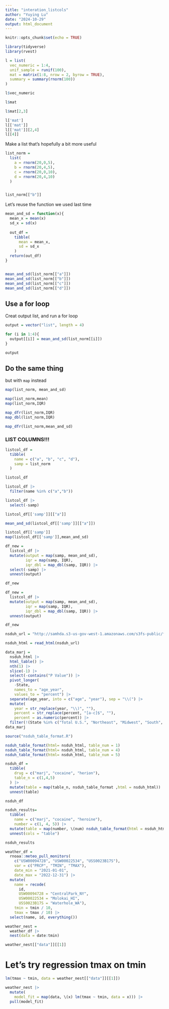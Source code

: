```yaml
---
title: "interation_listcols"
author: "Yuying Lu"
date: "2024-10-29"
output: html_document
---
```


```r
knitr::opts_chunk$set(echo = TRUE)
```

```r
library(tidyverse)
library(rvest)
```

```r
l = list(
  vec_numeric = 1:4,
  unif_sample = runif(100),
  mat = matrix(1:8, nrow = 2, byrow = TRUE),
  summary = summary(rnorm(100))
)
```


```r
l$vec_numeric

l$mat

l$mat[2,3]

l['mat']
l[['mat']]
l[['mat']][2,4]
l[[4]]
```

Make a list that's hopefully a bit more useful

```r
list_norm = 
  list(
    a = rnorm(20,0,5),
    b = rnorm(20,4,5),
    c = rnorm(20,0,10),
    d = rnorm(20,4,10)
  )


list_norm[["b"]]

```

Let's reuse the function we used last time

```r
mean_and_sd = function(x){
  mean_x = mean(x)
  sd_x = sd(x)
  
  out_df = 
    tibble(
      mean = mean_x,
      sd = sd_x
    )
  return(out_df)
}


mean_and_sd(list_norm[["a"]])
mean_and_sd(list_norm[["b"]])
mean_and_sd(list_norm[["c"]])
mean_and_sd(list_norm[["d"]])

```


## Use a for loop

Creat output list, and run a for loop

```r
output = vector("list", length = 4)

for (i in 1:4){
  output[[i]] = mean_and_sd(list_norm[[i]])
}

output
```


## Do the same thing

but with `map` instead


```r
map(list_norm, mean_and_sd)
```


```r
map(list_norm,mean)
map(list_norm,IQR)
```


```r
map_dfr(list_norm,IQR)
map_dbl(list_norm,IQR)
```
```r
map_dfr(list_norm,mean_and_sd)
```

### LIST COLUMNS!!!

```r
listcol_df = 
  tibble(
    name = c("a", "b", "c", "d"),
    samp = list_norm
  )

listcol_df

listcol_df |> 
  filter(name %in% c("a","b"))

listcol_df |> 
  select(-samp)

listcol_df[['samp']][["a"]]
```



```r
mean_and_sd(listcol_df[['samp']][["a"]])
```

```r
listcol_df[['samp']]
map(listcol_df[['samp']],mean_and_sd)
```
```r
df_new = 
  listcol_df |> 
  mutate(output = map(samp, mean_and_sd),
         iqr = map(samp, IQR),
         iqr_dbl = map_dbl(samp, IQR)) |> 
  select(-samp) |> 
  unnest(output)

df_new

```

```r
df_new = 
  listcol_df |> 
  mutate(output = map(samp, mean_and_sd),
         iqr = map(samp, IQR),
         iqr_dbl = map_dbl(samp, IQR)) |> 
  unnest(output)

df_new

```

```r
nsduh_url = "http://samhda.s3-us-gov-west-1.amazonaws.com/s3fs-public/field-uploads/2k15StateFiles/NSDUHsaeShortTermCHG2015.htm"

nsduh_html = read_html(nsduh_url)

data_marj = 
  nsduh_html |> 
  html_table() |> 
  nth(1) |>
  slice(-1) |> 
  select(-contains("P Value")) |>
  pivot_longer(
    -State,
    names_to = "age_year", 
    values_to = "percent") |>
  separate(age_year, into = c("age", "year"), sep = "\\(") |>
  mutate(
    year = str_replace(year, "\\)", ""),
    percent = str_replace(percent, "[a-c]$", ""),
    percent = as.numeric(percent)) |>
  filter(!(State %in% c("Total U.S.", "Northeast", "Midwest", "South", "West")))
data_marj

source("nsduh_table_format.R")


```

```r
nsduh_table_format(html= nsduh_html, table_num = 1)
nsduh_table_format(html= nsduh_html, table_num = 4)
nsduh_table_format(html= nsduh_html, table_num = 5)
```


```r
nsduh_df = 
  tibble(
    drug = c("marj", "cocaine", "herion"),
    table_n = c(1,4,5)
  ) |> 
  mutate(table = map(table_n, nsduh_table_format ,html = nsduh_html)) |> 
  unnest(table)

nsduh_df
```


```r

nsduh_results= 
  tibble(
    name = c("marj", "cocaine", "heroine"),
    number = c(1, 4, 5)) |> 
  mutate(table = map(number, \(num) nsduh_table_format(html = nsduh_html, num))) |> 
  unnest(cols = "table")

nsduh_results
```

```r
weather_df = 
  rnoaa::meteo_pull_monitors(
    c("USW00094728", "USW00022534", "USS0023B17S"),
    var = c("PRCP", "TMIN", "TMAX"), 
    date_min = "2021-01-01",
    date_max = "2022-12-31") |>
  mutate(
    name = recode(
      id, 
      USW00094728 = "CentralPark_NY", 
      USW00022534 = "Molokai_HI",
      USS0023B17S = "Waterhole_WA"),
    tmin = tmin / 10,
    tmax = tmax / 10) |>
  select(name, id, everything())

```


```r

weather_nest = 
  weather_df |> 
  nest(data = date:tmin)

weather_nest[["data"]][[1]]
```


# Let's try regression tmax on tmin

```r
lm(tmax ~ tmin, data = weather_nest[["data"]][[1]])
```


```r
weather_nest |> 
  mutate(
    model_fit = map(data, \(x) lm(tmax ~ tmin, data = x))) |> 
  pull(model_fit)


```

